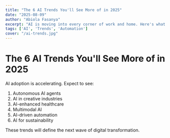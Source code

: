 ```yaml
---
title: "The 6 AI Trends You'll See More of in 2025"
date: "2025-08-09"
author: "Abiola Fasanya"
excerpt: "AI is moving into every corner of work and home. Here's what to expect."
tags: ['AI', 'Trends', 'Automation']
cover: "/ai-trends.jpg"
---
```


# The 6 AI Trends You'll See More of in 2025

AI adoption is accelerating. Expect to see:
1. Autonomous AI agents
2. AI in creative industries
3. AI-enhanced healthcare
4. Multimodal AI
5. AI-driven automation
6. AI for sustainability

These trends will define the next wave of digital transformation.

